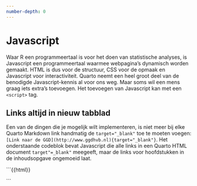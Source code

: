 ```yaml
---
number-depth: 0
---
```



# Javascript {.unnumbered}

Waar R een programmeertaal is voor het doen van statistische analyses, is Javascript een programmeertaal waarmee webpagina's dynamisch worden gemaakt. HTML is dus voor de structuur, CSS voor de opmaak en Javascript voor interactiviteit. Quarto neemt een heel groot deel van de benodigde Javascript-kennis al voor ons weg. Maar soms wil een mens graag iets extra's toevoegen. Het toevoegen van Javascript kan met een `<script>` tag. 

## Links altijd in nieuw tabblad

Een van de dingen die je mogelijk wilt implementeren, is niet meer bij elke Quarto Markdown link handmatig de `target="_blank"` toe te moeten voegen: `[Link naar de GGD](http://www.ggdhvb.nl){target="_blank"}`. Het onderstaande codeblok bevat Javascript die alle links in een Quarto HTML document `target"=_blank"` meegeeft, maar de links voor hoofdstukken in de inhoudsopgave ongemoeid laat. 


```{{html}}

<script>
// Automatically add target="_blank" to all links, except those with the class 'nav-link'
document.addEventListener("DOMContentLoaded", function() {
  const links = document.querySelectorAll("a:not(.nav-link)");
  links.forEach(link => {
    link.setAttribute("target", "_blank");
  });
});
</script>

```
